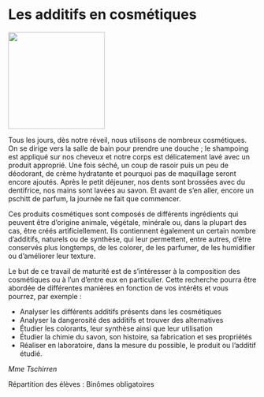 # Les additifs en cosmétiques

::: {.center data-latex=""}
![](images/les-additifs-en-cosmetiques.jpg){height=14em}
:::

Tous les jours, dès notre réveil, nous utilisons de nombreux
cosmétiques. On se dirige vers la salle de bain pour prendre une
douche ; le shampoing est appliqué sur nos cheveux et notre corps est
délicatement lavé avec un produit approprié. Une fois séché, un coup de
rasoir puis un peu de déodorant, de crème hydratante et pourquoi pas
de maquillage seront encore ajoutés. Après le petit déjeuner, nos dents
sont brossées avec du dentifrice, nos mains sont lavées au savon. Et
avant de s'en aller, encore un pschitt de parfum, la journée ne fait que
commencer.

Ces produits cosmétiques sont composés de différents ingrédients qui
peuvent être d'origine animale, végétale, minérale ou, dans la plupart
des cas, être créés artificiellement. Ils contiennent également un
certain nombre d'additifs, naturels ou de synthèse, qui leur permettent,
entre autres, d'être conservés plus longtemps, de les colorer, de les
parfumer, de les humidifier ou d'améliorer leur texture.

Le but de ce travail de maturité est de s'intéresser à la composition
des cosmétiques ou à l'un d'entre eux en particulier. Cette recherche
pourra être abordée de différentes manières en fonction de vos intérêts
et vous pourrez, par exemple :

-   Analyser les différents additifs présents dans les cosmétiques
-   Analyser la dangerosité des additifs et trouver des alternatives
-   Étudier les colorants, leur synthèse ainsi que leur utilisation
-   Étudier la chimie du savon, son histoire, sa fabrication et ses
    propriétés
-   Réaliser en laboratoire, dans la mesure du possible, le produit ou
    l'additif étudié.

::: {.signature data-latex=""}
_Mme Tschirren_  
:::

Répartition des élèves : Binômes obligatoires